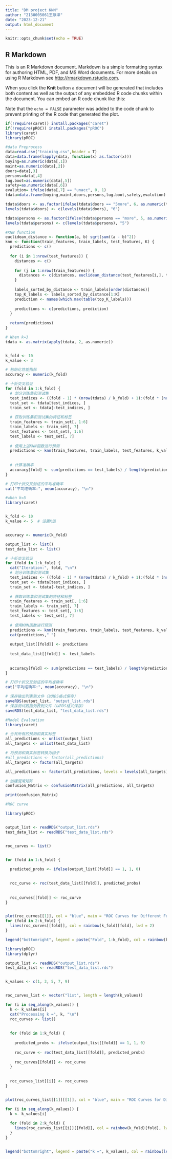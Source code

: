 ---
title: "DM project KNN"
author: "2130005061王厚泽"
date: "2023-12-21"
output: html_document
---

```{r setup, include=FALSE}
knitr::opts_chunk$set(echo = TRUE)
```

## R Markdown

This is an R Markdown document. Markdown is a simple formatting syntax for authoring HTML, PDF, and MS Word documents. For more details on using R Markdown see <http://rmarkdown.rstudio.com>.

When you click the **Knit** button a document will be generated that includes both content as well as the output of any embedded R code chunks within the document. You can embed an R code chunk like this:


Note that the `echo = FALSE` parameter was added to the code chunk to prevent printing of the R code that generated the plot.

```{r}
if(!require(caret)) install.packages("caret")
if(!require(pROC)) install.packages("pROC")
library(caret)
library(pROC)

```

```{r}
#data Preprocess
data=read.csv("training.csv",header = T)
data=data.frame(lapply(data, function(x) as.factor(x)))
buying=as.numeric(data[,1])
maint=as.numeric(data[,2])
doors=data[,3]
persons=data[,4]
lug.boot=as.numeric(data[,5])
safety=as.numeric(data[,6])
evalution= ifelse(data[,7] == "unacc", 0, 1)
tdata=data.frame(buying,maint,doors,persons,lug.boot,safety,evalution)

tdata$doors <- as.factor(ifelse(tdata$doors == "5more", 6, as.numeric(tdata$doors)))
levels(tdata$doors) <- c(levels(tdata$doors), "6")

tdata$persons <- as.factor(ifelse(tdata$persons == "more", 5, as.numeric(tdata$persons)))
levels(tdata$persons) <- c(levels(tdata$persons), "5")
```

```{r}
#KNN function
euclidean_distance <- function(a, b) sqrt(sum((a - b)^2))
knn <- function(train_features, train_labels, test_features, K) {
  predictions <- c()
  
  for (i in 1:nrow(test_features)) {
    distances <- c()
    
    for (j in 1:nrow(train_features)) {
      distances <- c(distances, euclidean_distance(test_features[i,], train_features[j,]))
    }
    
    labels_sorted_by_distance <- train_labels[order(distances)]
    top_K_labels <- labels_sorted_by_distance[1:K]
    prediction <- names(which.max(table(top_K_labels)))
    
    predictions <- c(predictions, prediction)
  }
  
  return(predictions)
}

```


```{r}
# When k=3
tdata <- as.matrix(apply(tdata, 2, as.numeric))


k_fold <- 10
k_value <- 3 

# 初始化性能指标
accuracy <- numeric(k_fold)

# 十折交叉验证
for (fold in 1:k_fold) {
  # 划分训练集和测试集
  test_indices <- ((fold - 1) * (nrow(tdata) / k_fold) + 1):(fold * (nrow(tdata) / k_fold))
  test_set <- tdata[test_indices, ]
  train_set <- tdata[-test_indices, ]
  
  # 获取训练集和测试集的特征和标签
  train_features <- train_set[, 1:6]
  train_labels <- train_set[, 7]  
  test_features <- test_set[, 1:6]
  test_labels <- test_set[, 7]  
  
  # 使用上述KNN函数进行预测
  predictions <- knn(train_features, train_labels, test_features, k_value)
  
  
  # 计算准确率
  accuracy[fold] <- sum(predictions == test_labels) / length(predictions)
}

# 打印十折交叉验证的平均准确率
cat("平均准确率:", mean(accuracy), "\n")


```

```{r}
#when k=5
library(caret)


k_fold <- 10
k_value <- 5  # 设置K值


accuracy <- numeric(k_fold)

output_list <- list()
test_data_list <- list()

# 十折交叉验证
for (fold in 1:k_fold) {
  cat("Iteration:", fold, "\n")
  # 划分训练集和测试集
  test_indices <- ((fold - 1) * (nrow(tdata) / k_fold) + 1):(fold * (nrow(tdata) / k_fold))
  test_set <- tdata[test_indices, ]
  train_set <- tdata[-test_indices, ]
  
  # 获取训练集和测试集的特征和标签
  train_features <- train_set[, 1:6]
  train_labels <- train_set[, 7]  
  test_features <- test_set[, 1:6]
  test_labels <- test_set[, 7]  
  
  # 使用KNN函数进行预测
  predictions <- knn(train_features, train_labels, test_features, k_value)
  cat(predictions," ")
  
  output_list[[fold]] <- predictions
  
  test_data_list[[fold]] <- test_labels
  
  
  accuracy[fold] <- sum(predictions == test_labels) / length(predictions)
}

# 打印十折交叉验证的平均准确率
cat("平均准确率:", mean(accuracy), "\n")

# 保存输出列表到文件（以RDS格式保存）
saveRDS(output_list, "output_list.rds")
# 保存测试数据列表到文件（以RDS格式保存）
saveRDS(test_data_list, "test_data_list.rds")

```

```{r}
#Model Evaluation
library(caret)

# 合并所有的预测和真实标签
all_predictions <- unlist(output_list)
all_targets <- unlist(test_data_list)

# 将预测和真实标签转换为因子
#all_predictions <- factor(all_predictions)
all_targets <- factor(all_targets)

all_predictions <- factor(all_predictions, levels = levels(all_targets))

# 创建混淆矩阵
confusion_Matrix <- confusionMatrix(all_predictions, all_targets)

print(confusion_Matrix)
```

```{r}
#ROC curve

library(pROC)


output_list <- readRDS("output_list.rds")
test_data_list <- readRDS("test_data_list.rds")


roc_curves <- list()


for (fold in 1:k_fold) {
 
  predicted_probs <- ifelse(output_list[[fold]] == 1, 1, 0)
  

  roc_curve <- roc(test_data_list[[fold]], predicted_probs)
  
  
  roc_curves[[fold]] <- roc_curve
}


plot(roc_curves[[1]], col = "blue", main = "ROC Curves for Different Folds", lwd = 2)
for (fold in 2:k_fold) {
  lines(roc_curves[[fold]], col = rainbow(k_fold)[fold], lwd = 2)
}

legend("bottomright", legend = paste("Fold", 1:k_fold), col = rainbow(k_fold), lty = 1, cex = 0.8)

```


```{r}

library(pROC)
library(dplyr)

output_list <- readRDS("output_list.rds")
test_data_list <- readRDS("test_data_list.rds")


k_values <- c(1, 3, 5, 7, 9)


roc_curves_list <- vector("list", length = length(k_values))

for (i in seq_along(k_values)) {
  k <- k_values[i]
  cat("Processing k =", k, "\n")
  roc_curves <- list()
  
  
  for (fold in 1:k_fold) {
    
    predicted_probs <- ifelse(output_list[[fold]] == 1, 1, 0)
    
    roc_curve <- roc(test_data_list[[fold]], predicted_probs)
    
    roc_curves[[fold]] <- roc_curve
  }
  
  
  roc_curves_list[[i]] <- roc_curves
}


plot(roc_curves_list[[1]][[1]], col = "blue", main = "ROC Curves for Different k Values", lwd = 2)

for (i in seq_along(k_values)) {
  k <- k_values[i]
  
  for (fold in 2:k_fold) {
    lines(roc_curves_list[[i]][[fold]], col = rainbow(k_fold)[fold], lwd = 2)
  }
}


legend("bottomright", legend = paste("k =", k_values), col = rainbow(length(k_values)), lty = 1, cex = 0.8)

```










